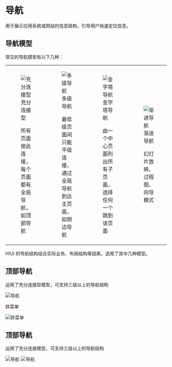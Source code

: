 # 导航

用于展示应用系统或网站的信息结构，引导用户快速定位信息。

## 导航模型

常见的导航模型有以下几种：

<table className="no-border" style={{ width: '976px' }}>
  <tbody>
  <tr>
    <td>
      <figure>
        <img src="/static/img/designs/navigation-1-1.png" srcSet="/static/img/designs/navigation-1-1@2x.png 2x" alt="充分连接型" />
        <figcaption>充分连接型</figcaption>
        <p>所有页面彼此连接，每个页面都有全局导航，如顶部导航</p>
      </figure>
    </td>
    <td>
      <figure>
        <img src="/static/img/designs/navigation-1-2.png" srcSet="/static/img/designs/navigation-1-2@2x.png 2x" alt="多级导航" />
        <figcaption>多级导航</figcaption>
        <p>最低级页面间只能平级连接，通过全局导航到达主页面，如侧边导航</p>
      </figure>
    </td>
    <td>
      <figure>
        <img src="/static/img/designs/navigation-1-3.png" srcSet="/static/img/designs/navigation-1-3@2x.png 2x" alt="金字塔导航" />
        <figcaption>金字塔导航</figcaption>
        <p>由一个中心页面列出所有子页面， 选择任何一个跳到该页面</p>
      </figure>
    </td>
    <td>
      <figure>
        <img src="/static/img/designs/navigation-1-4.png" srcSet="/static/img/designs/navigation-1-4@2x.png 2x" alt="渐进导航" />
        <figcaption>渐进导航</figcaption>
        <p>幻灯片放映、过程图、向导模式</p>
      </figure>
    </td>
  </tr>
  </tbody>
</table>

HIUI 的导航结构结合实际业务、布局结构等因素，选用了其中几种模型。

## 顶部导航

运用了充分连接型模型，可支持三级以上的导航结构

<img src="/static/img/designs/navigation-2.png" srcSet="/static/img/designs/navigation-2@2x.png 2x" alt="导航" />

胖菜单

<img src="/static/img/designs/navigation-3.png" srcSet="/static/img/designs/navigation-3@2x.png 2x" alt="胖菜单" />

## 顶部导航

运用了充分连接模型，可支持三级以上的导航结构

<img src="/static/img/designs/navigation-4.png" srcSet="/static/img/designs/navigation-4@2x.png 2x" alt="导航" />
<img src="/static/img/designs/navigation-5.png" srcSet="/static/img/designs/navigation-5@2x.png 2x" alt="导航" />
